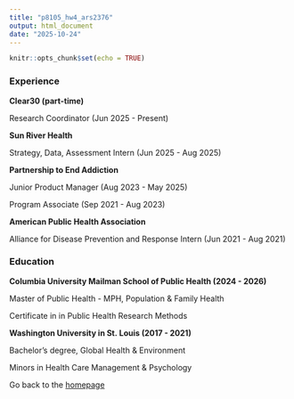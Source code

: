 ```yaml
---
title: "p8105_hw4_ars2376"
output: html_document
date: "2025-10-24"
---
```


```r
knitr::opts_chunk$set(echo = TRUE)
```

### Experience

**Clear30 (part-time)**

Research Coordinator (Jun 2025 - Present)

**Sun River Health**

Strategy, Data, Assessment Intern (Jun 2025 - Aug 2025)

**Partnership to End Addiction**

Junior Product Manager (Aug 2023 - May 2025)

Program Associate (Sep 2021 - Aug 2023)

**American Public Health Association**

Alliance for Disease Prevention and Response Intern (Jun 2021 - Aug 2021)

### Education

**Columbia University Mailman School of Public Health (2024 - 2026)**

Master of Public Health - MPH, Population & Family Health

Certificate in in Public Health Research Methods

**Washington University in St. Louis (2017 - 2021)**

Bachelor's degree, Global Health & Environment 

Minors in Health Care Management & Psychology

Go back to the [homepage](home.html)